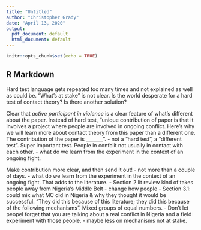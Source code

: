 ```yaml
---
title: "Untitled"
author: "Christopher Grady"
date: "April 13, 2020"
output:
  pdf_document: default
  html_document: default
---
```


```r
knitr::opts_chunk$set(echo = TRUE)
```

## R Markdown

Hard test language gets repeated too many times and not explained as well as could be.  "What's at stake" is not clear.  Is the world desperate for a hard test of contact theory?  Is there another solution?

Clear that _active participant in violence_ is a clear feature of what's different about the paper.  Instead of hard test, "unique contribution of paper is that it involves a project where people are involved in ongoing conflict.  Here's why we will learn more about contact theory from this paper than a different one.  The contribution of the paper is _______".
    - not a "hard test", a "different test".  Super important test.  People in confclit not usually in contact with each other.
    - what do we learn from the experiment in the context of an ongoing fight.

Make contribution more clear, and then send it out!
    - not more than a couple of days.
    - what do we learn from the experiment in the context of an ongoing fight.  That adds to the literature.
    - Section 2 lit review kind of takes people away from Nigeria's Middle Belt
    - change how people
    - Section 3.1: could mix what MC did in Nigeria & why they thought it would be successful.  "They did this because of this literature; they did this because of the following mechanisms".  Mixed groups of equal numbers.
    - Don't let peopel forget that you are talking about a real conflict in Nigeria and a field experiment with those people.
    - maybe less on mechanisms not at stake.

